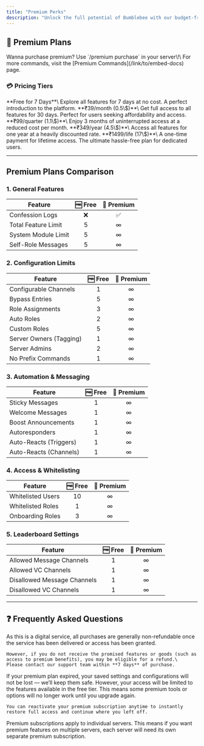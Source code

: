 ```yaml
---
title: "Premium Perks"
description: "Unlock the full potential of Bumblebee with our budget-friendly Premium Plans! Choose a plan that fits your needs and enjoy seamless access to powerful features."
---
```


## 🛒 Premium Plans

<Note>
  Wanna purchase premium? Use `/premium purchase` in your server\!\
  For more commands, visit the [Premium Commands](/link/to/embed-docs) page.
</Note>

### 💳 Pricing Tiers

<CardGroup cols={2}>
  <Card title="Trial Plan">
    **Free for 7 Days**\
    Explore all features for 7 days at no cost. A perfect introduction to the platform.
  </Card>
  <Card title="Basic Plan">
    **₹39/month (0.5\$)**\
    Get full access to all features for 30 days. Perfect for users seeking affordability and access.
  </Card>
  <Card title="Professional Plan">
    **₹99/quarter (1.1\$)**\
    Enjoy 3 months of uninterrupted access at a reduced cost per month.
  </Card>
  <Card title="Enterprise Plan">
    **₹349/year (4.5\$)**\
    Access all features for one year at a heavily discounted rate.
  </Card>
</CardGroup>

<Card title="Lifetime Plan" icon="crown">
  **₹1499/life (17\$)**\
  A one-time payment for lifetime access. The ultimate hassle-free plan for dedicated users.
</Card>

---

## Premium Plans Comparison

### 1. General Features

| **Feature**         | 🆓 Free | 🌟 Premium |
| ------------------- | :-----: | :--------: |
| Confession Logs     | ❌       | ✅          |
| Total Feature Limit | 5       | ∞          |
| System Module Limit | 5       | ∞          |
| Self-Role Messages  | 5       | ∞          |

### 2. Configuration Limits

| **Feature**             | 🆓 Free | 🌟 Premium |
| ----------------------- | :-----: | :--------: |
| Configurable Channels   | 1       | ∞          |
| Bypass Entries          | 5       | ∞          |
| Role Assignments        | 3       | ∞          |
| Auto Roles              | 2       | ∞          |
| Custom Roles            | 5       | ∞          |
| Server Owners (Tagging) | 1       | ∞          |
| Server Admins           | 2       | ∞          |
| No Prefix Commands      | 1       | ∞          |

### 3. Automation & Messaging

| **Feature**            | 🆓 Free | 🌟 Premium |
| ---------------------- | :-----: | :--------: |
| Sticky Messages        | 1       | ∞          |
| Welcome Messages       | 1       | ∞          |
| Boost Announcements    | 1       | ∞          |
| Autoresponders         | 1       | ∞          |
| Auto-Reacts (Triggers) | 1       | ∞          |
| Auto-Reacts (Channels) | 1       | ∞          |

### 4. Access & Whitelisting

| **Feature**       | 🆓 Free | 🌟 Premium |
| ----------------- | :-----: | :--------: |
| Whitelisted Users | 10      | ∞          |
| Whitelisted Roles | 1       | ∞          |
| Onboarding Roles  | 3       | ∞          |

### 5. Leaderboard Settings

| **Feature**                 | 🆓 Free | 🌟 Premium |
| --------------------------- | :-----: | :--------: |
| Allowed Message Channels    | 1       | ∞          |
| Allowed VC Channels         | 1       | ∞          |
| Disallowed Message Channels | 1       | ∞          |
| Disallowed VC Channels      | 1       | ∞          |

---

## ❓ Frequently Asked Questions

<AccordionGroup>
  <Accordion title="Do I get a refund if I'm not satisfied?">
    As this is a digital service, all purchases are generally non-refundable once the service has been delivered or access has been granted.

    However, if you do not receive the promised features or goods (such as access to premium benefits), you may be eligible for a refund.\
    Please contact our support team within **7 days** of purchase.
  </Accordion>
  <Accordion title="What happens when my premium expires?">
    If your premium plan expired, your saved settings and configurations will not be lost — we’ll keep them safe. However, your access will be limited to the features available in the free tier. This means some premium tools or options will no longer work until you upgrade again.

    You can reactivate your premium subscription anytime to instantly restore full access and continue where you left off.
  </Accordion>
  <Accordion title="Can I transfer premium between servers?">
    Premium subscriptions apply to individual servers. This means if you want premium features on multiple servers, each server will need its own separate premium subscription.
  </Accordion>
</AccordionGroup>